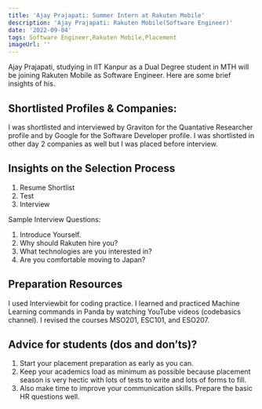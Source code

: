```yaml
---
title: 'Ajay Prajapati: Summer Intern at Rakuten Mobile'
description: 'Ajay Prajapati: Rakuten Mobile(Software Engineer)'
date: '2022-09-04'
tags: Software Engineer,Rakuten Mobile,Placement
imageUrl: ''
---
```


Ajay Prajapati, studying in IIT Kanpur as a Dual Degree student in MTH will be joining Rakuten Mobile as Software Engineer. Here are some brief
insights of his.

## Shortlisted Profiles & Companies:
I was shortlisted and interviewed by Graviton for the Quantative Researcher profile and by
Google for the Software Developer profile. I was shortlisted in other day 2 companies as well
but I was placed before interview.

## Insights on the Selection Process
1. Resume Shortlist
2. Test
3. Interview

Sample Interview Questions:

1) Introduce Yourself.
2) Why should Rakuten hire you?
3) What technologies are you interested in?
4) Are you comfortable moving to Japan?


##  Preparation Resources
I used Interviewbit for coding practice. I learned and practiced Machine Learning commands
in Panda by watching YouTube videos (codebasics channel). I revised the courses MSO201,
ESC101, and ESO207.

## Advice for students (dos and don’ts)? 
1. Start your placement preparation as early as you can.
2. Keep your academics load as minimum as possible because placement season is very hectic with lots of tests to write and lots of forms to fill.
3. Also make time to improve your communication skills. Prepare the basic HR questions well.

